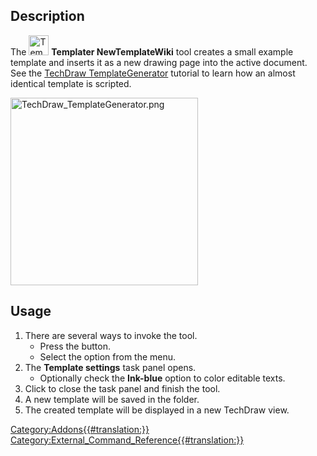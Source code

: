 {{UnfinishedDocu}}
<languages/>
<translate>

<!--T:1-->
{{Docnav
|[[Templater_NewTemplateMulti|NewTemplateMulti]]
|
|[[Templater_Workbench|Templater]]
|IconL=Templater_NewTemplateMulti.svg
|IconR=
|IconC=Templater_workbench_icon.svg
}}

<!--T:2-->
{{GuiCommand
|Name=Templater NewTemplateWiki
|MenuLocation=Templater → New Template Wiki
|Workbenches=[[Templater_Workbench|Templater]]
|Shortcut=
}}

==Description== <!--T:3-->

<!--T:4-->
The [[Image:Templater_NewTemplateWiki.svg|32px]] '''Templater NewTemplateWiki''' tool creates a small example template and inserts it as a new drawing page into the active document. See the [[TechDraw_TemplateGenerator|TechDraw TemplateGenerator]] tutorial to learn how an almost identical template is scripted.

</translate>
[[Image:TechDraw TemplateGenerator.png|300px]]
<translate>

<!--T:5-->
{{Caption|(Image borrowed from the tutorial page)}}

==Usage== <!--T:6-->

<!--T:7-->
# There are several ways to invoke the tool.
#* Press the {{Button|New Template Wiki}} button.
#* Select the {{MenuCommand|Templater → New Template Wiki}} option from the menu.
# The '''Template settings''' task panel opens.
#* Optionally check the '''Ink-blue''' option to color editable texts.
# Click {{Button|Ok}} to close the task panel and finish the tool.
# A new template will be saved in the {{MenuCommand|.../Mod/Templater/Resources}} folder.
# The created template will be displayed in a new TechDraw view.


<!--T:8-->
{{Docnav
|[[Templater_NewTemplateMulti|NewTemplateMulti]]
|
|[[Templater_Workbench|Templater]]
|IconL=Templater_NewTemplateMulti.svg
|IconR=
|IconC=Templater_workbench_icon.svg
}}

</translate>
[[Category:Addons{{#translation:}}]]
[[Category:External_Command_Reference{{#translation:}}]]